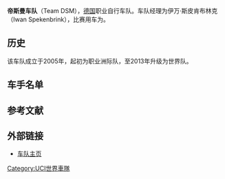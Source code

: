 {{Infobox cycling team
| name           = 太阳网车队
| image          =
| caption        =
| current        = 
| code           = DSM
| registered     = [[荷兰|荷兰]]（2005–2014）<br/>[[德国|德国]]（2015–）
| founded        = 2005
| disbanded      =
| discipline     = 公路
| status         = [[UCI世界車隊|UCI世界車隊]]
| bicycles       = [[梅花自行车|梅花]]（2005）<br/>[[柯加|柯加]]（2016–2011）<br/>[[菲尔特自行车|菲尔特]]（2012）<br/>[[捷安特|捷安特]]（2013–2018）<br/>[[Cervélo|Cervélo]]（2019–2020）<br/>[[斯科特體育|Scott]]（2021–）

| components     =
| website        = https://www.team-dsm.com
| generalmanager =
| teammanager    =
| season         = 2005<br/>2006–2011<br/>2012<br/>2012–2013<br/>2014<br/>2015–2016<br/>2017–2020<br>2021–
| oldname        = 禧玛诺–记忆体集团<br/>世纪禧玛诺<br/>1t4i计划<br/>雅高–禧玛诺<br/>捷安特–禧玛诺<br/>捷安特–欧倍青<br/>太阳网<br/>帝斯曼
| kitimage       =
}}

'''帝斯曼车队'''（Team DSM），[[德国|德国]]职业自行车队。车队经理为伊万·斯皮肯布林克（Iwan Spekenbrink），比赛用车为{{le|切尔韦洛|Cervélo}}。

== 历史 ==
该车队成立于2005年，起初为职业洲际队，至2013年升级为世界队。

== 车手名单 ==
{{Cycling squad start}}
{{Cycling squad rider|name=[[尼卡斯·阿恩特|尼卡斯·阿恩特]]|nat=GER|birthdate={{birth date and age|df=yes|1991|11|18}}}}
{{Cycling squad rider|name=[[扬·巴克兰茨|扬·巴克兰茨]]|nat=BEL|birthdate={{birth date and age|df=yes|1986|2|14}}}}
{{Cycling squad rider|name=[[塞斯·博尔|塞斯·博尔]]|nat=NED|birthdate={{birth date and age|df=yes|1995|7|27}}}}
{{Cycling squad rider|name=[[罗伊·屈费尔斯|罗伊·屈费尔斯]]|nat=NED|birthdate={{birth date and age|df=yes|1979|12|27}}}}
{{Cycling squad rider|name=[[汤姆·迪穆兰|汤姆·迪穆兰]]|nat=NED|birthdate={{birth date and age|df=yes|1990|11|11}}}}
{{Cycling squad rider|name=[[约翰内斯·弗洛林格|约翰内斯·弗洛林格]]|nat=GER|birthdate={{birth date and age|df=yes|1985|6|9}}}}
{{Cycling squad rider|name=[[查德·哈加|查德·哈加]]|nat=USA|birthdate={{birth date and age|df=yes|1988|8|26}}}}
{{Cycling squad rider|name=[[克里斯·哈密顿|克里斯·哈密顿]]|nat=AUS|birthdate={{birth date and age|df=yes|1995|5|18}}}}
{{Cycling squad rider|name=[[贾伊·欣德利|贾伊·欣德利]]|nat=AUS|birthdate={{birth date and age|df=yes|1996|5|5}}}}
{{Cycling squad rider|name=[[马克·赫尔希|马克·赫尔希]]|nat=SUI|birthdate={{birth date and age|df=yes|1998|8|24}}}}
{{Cycling squad rider|name=[[伦纳德·科姆纳|伦纳德·科姆纳]]|nat=GER|birthdate={{birth date and age|df=yes|1996|9|9}}}}
{{Cycling squad rider|name=[[马克斯·坎特|马克斯·坎特]]|nat=GER|birthdate={{birth date and age|df=yes|1997|10|22}}}}
{{Cycling squad rider|name=[[威尔科·凯尔德曼|威尔科·凯尔德曼]]|nat=NED|birthdate={{birth date and age|df=yes|1991|3|25}}}}
{{Cycling squad mid}}
{{Cycling squad rider|name=[[阿斯比约恩·克拉格·安德森|阿斯比约恩·克拉格·安德森]]|nat=DEN|birthdate={{birth date and age|df=yes|1992|4|9}}}}
{{Cycling squad rider|name=[[索伦·克拉格·安德森|索伦·克拉格·安德森]]|nat=DEN|birthdate={{birth date and age|df=yes|1994|8|10}}}}
{{Cycling squad rider|name=[[迈克尔·马修斯|迈克尔·马修斯]]|nat=AUS|birthdate={{birth date and age|df=yes|1990|9|26}}}}
{{Cycling squad rider|name=[[尤里斯·尼文会斯|尤里斯·尼文会斯]]|nat=NED|birthdate={{birth date and age|df=yes|1996|2|11}}}}
{{Cycling squad rider|name=[[萨姆·奥曼|萨姆·奥曼]]|nat=NED|birthdate={{birth date and age|df=yes|1995|8|15}}}}
{{Cycling squad rider|name=[[卡斯珀·佩德森|卡斯珀·佩德森]]|nat=DEN|birthdate={{birth date and age|df=yes|1996|3|15}}}}
{{Cycling squad rider|name=[[罗伯特·鲍尔|罗伯特·鲍尔]]|nat=AUS|birthdate={{birth date and age|df=yes|1995|5|11}}}}
{{Cycling squad rider|name=[[尼古拉斯·罗奇|尼古拉斯·罗奇]]|nat=IRL|birthdate={{birth date and age|df=yes|1984|7|3}}}}
{{Cycling squad rider|name=[[迈克尔·斯托勒|迈克尔·斯托勒]]|nat=AUS|birthdate={{birth date and age|df=yes|1997|2|28}}}}
{{Cycling squad rider|name=[[马丁·图斯菲尔德|马丁·图斯菲尔德]]|nat=NED|birthdate={{birth date and age|df=yes|1993|9|9}}}}
{{Cycling squad rider|name=[[路易斯·费尔瓦克|路易斯·费尔瓦克]]|nat=BEL|birthdate={{birth date and age|df=yes|1993|10|6}}}}
{{Cycling squad rider|name=[[马克思·沃尔沙伊德|马克思·沃尔沙伊德]]|nat=GER|birthdate={{birth date and age|df=yes|1993|6|13}}}}
{{Cycling squad end}}

==参考文献==
{{reflist}}

==外部链接==
*[https://www.team-dsm.com 车队主页] {{Wayback|url=http://teamsunweb.com/ |date=20200919144249 }}

[[Category:UCI世界車隊|Category:UCI世界車隊]]